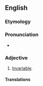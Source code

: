==English==

===Etymology===
{{prefix|en|un|variable}}

===Pronunciation===
* {{audio|en-us-unvariable.ogg|Audio (US)|lang=en}}

===Adjective===
{{head|en|adjective}}

# {{lb|en|obsolete}} [[invariable|Invariable]].

====Translations====
{{trans-see|invariable}}